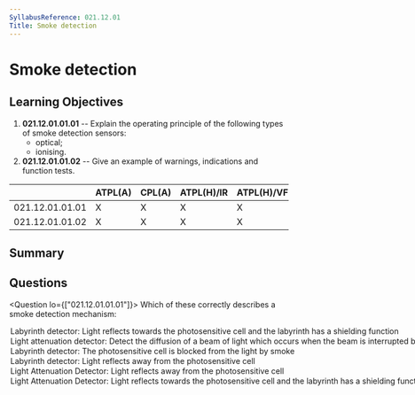 ```yaml
---
SyllabusReference: 021.12.01
Title: Smoke detection
---
```


# Smoke detection

## Learning Objectives

1. **021.12.01.01.01** -- Explain the operating principle of the following types
   of smoke detection sensors:
   - optical;
   - ionising.
2. **021.12.01.01.02** -- Give an example of warnings, indications and function
   tests.

|                 | ATPL(A) | CPL(A) | ATPL(H)/IR | ATPL(H)/VFR | CPL(H) | IR  | CBIR(A) |
| --------------- | ------- | ------ | ---------- | ----------- | ------ | --- | ------- |
| 021.12.01.01.01 | X       | X      | X          | X           | X      |     |         |
| 021.12.01.01.02 | X       | X      | X          | X           | X      |     |         |

## Summary

## Questions

<Question lo={["021.12.01.01.01"]}>
  <Text variant="oneCorrect">
    Which of these correctly describes a smoke detection mechanism:
  </Text>
  <Option alwaysCorrect>
    Labyrinth detector: Light reflects towards the photosensitive cell and the
    labyrinth has a shielding function
  </Option>
  <Option alwaysCorrect>
    Light attenuation detector: Detect the diffusion of a beam of light which
    occurs when the beam is interrupted by smoke
  </Option>
  <Option>
    Labyrinth detector: The photosensitive cell is blocked from the light by
    smoke
  </Option>
  <Option>
    Labyrinth detector: Light reflects away from the photosensitive cell
  </Option>
  <Option>
    Light Attenuation Detector: Light reflects away from the photosensitive cell
  </Option>
  <Option>
    Light Attenuation Detector: Light reflects towards the photosensitive cell
    and the labyrinth has a shielding function
  </Option>
</Question>
